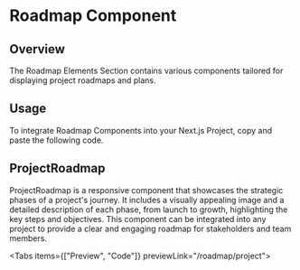
# Roadmap Component

## Overview

The Roadmap Elements Section contains various components tailored for displaying project roadmaps and plans.

## Usage

To integrate Roadmap Components into your Next.js Project, copy and paste the following code.

## ProjectRoadmap

ProjectRoadmap is a responsive component that showcases the strategic phases of a project's journey. It includes a visually appealing image and a detailed description of each phase, from launch to growth, highlighting the key steps and objectives. This component can be integrated into any project to provide a clear and engaging roadmap for stakeholders and team members.

<Tabs items={["Preview", "Code"]} previewLink="/roadmap/project">
  <TabComponent label="Preview">
    <Project />
  </TabComponent>
  <TabComponent label="Code">
    <SourceCodeViewer componentPath="Roadmap/Project.tsx" />
  </TabComponent>
</Tabs>
